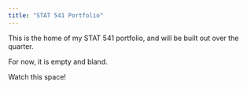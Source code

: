 ```yaml
---
title: "STAT 541 Portfolio"
---
```


This is the home of my STAT 541 portfolio, and will be built out over the quarter. 

For now, it is empty and bland.

Watch this space!
